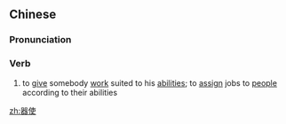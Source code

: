 ==Chinese==
{{zh-forms}}

===Pronunciation===
{{zh-pron
|m=qìshǐ
|c=hei3 si2,hei3 sai2
|cat=v
}}

===Verb===
{{zh-verb}}

# to [[give]] somebody [[work]] suited to his [[ability|abilities]]; to [[assign]] jobs to [[people]] according to their abilities

[[zh:器使]]